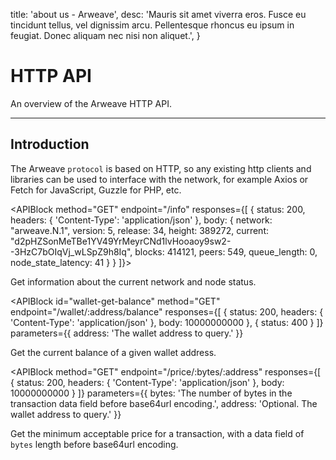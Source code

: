 
  title: 'about us - Arweave',
  desc: 'Mauris sit amet viverra eros. Fusce eu tincidunt tellus, vel dignissim arcu. Pellentesque rhoncus eu ipsum in feugiat. Donec aliquam nec nisi non aliquet.',
}



# HTTP API

An overview of the Arweave HTTP API.

***

## Introduction

The Arweave `protocol` is based on HTTP, so any existing http clients and libraries can be used to interface with the network, for example Axios or Fetch for JavaScript, Guzzle for PHP, etc.

<div className="docs-nav">
<div className="section">
</div>

</div>

<APIBlock
method="GET"
endpoint="/info"
responses={[
  {
    status: 200,
    headers: {
      'Content-Type': 'application/json'
    },
    body: {
      network: "arweave.N.1",
      version: 5,
      release: 34,
      height: 389272,
      current: "d2pHZSonMeTBe1YV49YrMeyrCNd1lvHooaoy9sw2--3HzC7bOIqVj_wLSpZ9h8Iq",
      blocks: 414121,
      peers: 549,
      queue_length: 0,
      node_state_latency: 41
    }
  }
]}>

Get information about the current network and node status.
</APIBlock>

<APIBlock
id="wallet-get-balance"
method="GET"
endpoint="/wallet/:address/balance"
responses={[
  {
    status: 200,
    headers: {
      'Content-Type': 'application/json'
    },
    body: 10000000000
  },
  {
    status: 400
  }
]}
parameters={{
  address: 'The wallet address to query.'
}}
>

Get the current balance of a given wallet address.
</APIBlock>


<APIBlock
method="GET"
endpoint="/price/:bytes/:address"
responses={[
  {
    status: 200,
    headers: {
      'Content-Type': 'application/json'
    },
    body: 10000000000
  }
]}
parameters={{
  bytes: 'The number of bytes in the transaction data field before base64url encoding.',
  address: 'Optional. The wallet address to query.'
}}
>

Get the minimum acceptable price for a transaction, with a data field  of `bytes` length before base64url encoding.
</APIBlock>


